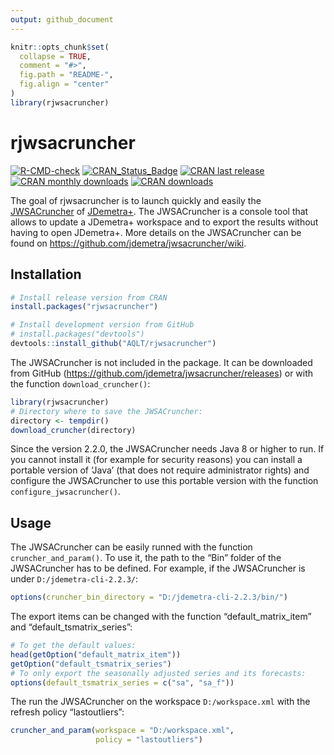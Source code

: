 ```yaml
---
output: github_document
---
```


<!-- README.md is generated from README.Rmd. Please edit that file -->

```r
knitr::opts_chunk$set(
  collapse = TRUE,
  comment = "#>",
  fig.path = "README-",
  fig.align = "center"
)
library(rjwsacruncher)
```

# rjwsacruncher

[![R-CMD-check](https://github.com/AQLT/rjwsacruncher/workflows/R-CMD-check/badge.svg)](https://github.com/AQLT/rjwsacruncher/actions)
[![CRAN_Status_Badge](http://www.r-pkg.org/badges/version/rjwsacruncher)](https://cran.r-project.org/package=rjwsacruncher)
[![CRAN last release](http://www.r-pkg.org/badges/last-release/rjwsacruncher)](https://cran.r-project.org/package=rjwsacruncher)
[![CRAN monthly downloads](http://cranlogs.r-pkg.org/badges/rjwsacruncher?color=lightgrey)](https://cran.r-project.org/package=rjwsacruncher)
[![CRAN downloads](http://cranlogs.r-pkg.org/badges/grand-total/rjwsacruncher?color=lightgrey)](https://cran.r-project.org/package=rjwsacruncher)


The goal of rjwsacruncher is to launch quickly and easily the [JWSACruncher](https://github.com/jdemetra/jwsacruncher) of [JDemetra+](https://github.com/jdemetra/jdemetra-app). The JWSACruncher is a console tool that allows to update a JDemetra+ workspace and to export the results without having to open JDemetra+. More details on the JWSACruncher can be found on <https://github.com/jdemetra/jwsacruncher/wiki>.

## Installation

```r
# Install release version from CRAN
install.packages("rjwsacruncher")

# Install development version from GitHub
# install.packages("devtools")
devtools::install_github("AQLT/rjwsacruncher")
```

The JWSACruncher is not included in the package. It can be downloaded from GitHub (<https://github.com/jdemetra/jwsacruncher/releases>) or with the function `download_cruncher()`:

```r
library(rjwsacruncher)
# Directory where to save the JWSACruncher:
directory <- tempdir()
download_cruncher(directory)
```

Since the version 2.2.0, the JWSACruncher needs Java 8 or higher to run. If you cannot install it (for example for security reasons) you can install a portable version of 'Java' (that does not require administrator rights) and configure the JWSACruncher to use this portable version with the function `configure_jwsacruncher()`.

## Usage

The JWSACruncher can be easily runned with the function `cruncher_and_param()`. To use it, the path to the "Bin" folder of the JWSACruncher has to be defined. For example, if the JWSACruncher is under `D:/jdemetra-cli-2.2.3/`:
```r
options(cruncher_bin_directory = "D:/jdemetra-cli-2.2.3/bin/")
```
The export items can be changed with the function "default_matrix_item" and "default_tsmatrix_series":
```r
# To get the default values:
head(getOption("default_matrix_item"))
getOption("default_tsmatrix_series")
# To only export the seasonally adjusted series and its forecasts:
options(default_tsmatrix_series = c("sa", "sa_f"))
```
The run the JWSACruncher on the workspace `D:/workspace.xml` with the refresh policy "lastoutliers":
```r
cruncher_and_param(workspace = "D:/workspace.xml",
                   policy = "lastoutliers")
```
